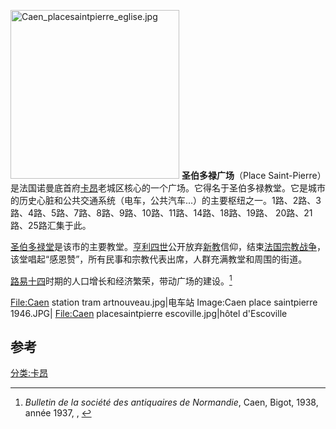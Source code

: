 [[Image:Caen_placesaintpierre_eglise.jpg|270px]]
'''圣伯多禄广场'''（Place Saint-Pierre）是法国诺曼底首府[[卡昂|卡昂]]老城区核心的一个广场。它得名于圣伯多禄教堂。它是城市的历史心脏和公共交通系统（电车，公共汽车...）的主要枢纽之一。1路、2路、3路、4路、5路、7路、8路、9路、10路、11路、14路、18路、19路、 20路、21路、25路汇集于此。

[[圣皮埃尔教堂|圣伯多禄堂]]是该市的主要教堂。[[亨利四世|亨利四世]]公开放弃[[新教|新教]]信仰，结束[[法国宗教战争|法国宗教战争]]，该堂唱起“感恩赞”，所有民事和宗教代表出席，人群充满教堂和周围的街道。

[[路易十四|路易十四]]时期的人口增长和经济繁荣，带动广场的建设。<ref>''Bulletin de la société des antiquaires de Normandie'', Caen, Bigot, 1938, année 1937, {{tome|45}}, {{pp.|334–339}} {{lire en ligne|url=http://gallica.bnf.fr/ark:/12148/bpt6k58095117/f365}}</ref>

<gallery>
File:Caen station tram artnouveau.jpg|电车站
Image:Caen place saintpierre 1946.JPG|
File:Caen placesaintpierre escoville.jpg|hôtel d'Escoville
</gallery>

==参考==
<references />
[[分类:卡昂|分类:卡昂]]